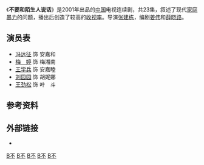 {{Unreferenced|time=2020-11-30T02:02:58+00:00}}
《'''不要和陌生人说话'''》是2001年出品的[[中国|中国]]电视连续剧，共23集，叙述了现代[[家庭暴力|家庭暴力]]的问题，播出后创造了较高的[[收视率|收视率]]。导演[[张建栋|张建栋]]，编剧[[姜伟_(导演)|姜伟]]和[[薛晓路|薛晓路]]。

== 演员表 ==
* [[冯远征|冯远征]] 饰 安嘉和   
* [[梅婷|梅　婷]] 饰 梅湘南   
* [[王学兵|王学兵]] 饰 安嘉睦   
* [[刘园园|刘园园]] 饰 胡妮娜    
* [[王劲松_(黑龙江)|王劲松]] 饰 叶　斗

== 参考资料 ==
{{reflist}}

==外部链接==
*{{douban|2148374}}

{{中国電視小作品}}

[[Category:2001年中國電視劇集|B不]]
[[Category:家庭暴力題材電視劇|B不]]
[[Category:虐待兒童題材作品|B不]]
[[Category:中國家庭劇|B不]]
[[Category:中國犯罪劇|B不]]